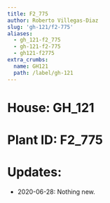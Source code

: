 ```yaml
---
title: F2_775
author: Roberto Villegas-Diaz
slug: 'gh-121/f2-775'
aliases:
  - gh_121-f2_775
  - gh-121-f2-775
  - gh121-f2775
extra_crumbs:
  name: GH121
  path: /label/gh-121
---
```


# **House**: GH_121
# **Plant ID**: F2_775
# **Updates**: 
 - 2020-06-28: Nothing new.
